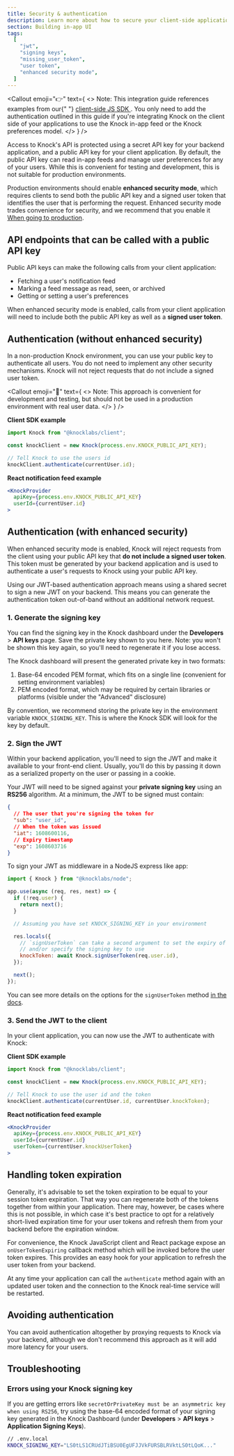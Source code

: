 ```yaml
---
title: Security & authentication
description: Learn more about how to secure your client-side applications as they integrate with Knock.
section: Building in-app UI
tags:
  [
    "jwt",
    "signing keys",
    "missing_user_token",
    "user token",
    "enhanced security mode",
  ]
---
```


<Callout
  emoji="👉"
  text={
    <>
      <span className="font-bold">Note:</span> This integration guide references
      examples from our{" "}
      <a href="https://github.com/knocklabs/javascript/tree/main/packages/client">
        client-side JS SDK
      </a>
      . You only need to add the authentication outlined in this guide if you're
      integrating Knock on the client side of your applications to use the Knock
      in-app feed or the Knock preferences model.
    </>
  }
/>

Access to Knock's API is protected using a secret API key for your backend application, and a public API key for your client application.
By default, the public API key can read in-app feeds and manage user preferences for any of your users. While this is convenient for testing and development, this is not suitable for production environments.

Production environments should enable **enhanced security mode**, which requires clients to send both the public API key and a signed user token that identifies the user that is performing the request. Enhanced security mode trades convenience for security, and we recommend that you enable it [When going to production](/getting-started/going-to-production).

## API endpoints that can be called with a public API key

Public API keys can make the following calls from your client application:

- Fetching a user's notification feed
- Marking a feed message as read, seen, or archived
- Getting or setting a user's preferences

When enhanced security mode is enabled, calls from your client application will need to include both the public API key as well as a **signed user token**.

## Authentication (without enhanced security)

In a non-production Knock environment, you can use your public key to authenticate
all users. You do not need to implement any other security mechanisms. Knock will
not reject requests that do not include a signed user token.

<Callout
  emoji="🚨"
  text={
    <>
      <span className="font-bold">Note:</span> This approach is convenient for
      development and testing, but should not be used in a production
      environment with real user data.
    </>
  }
/>

**Client SDK example**

```js
import Knock from "@knocklabs/client";

const knockClient = new Knock(process.env.KNOCK_PUBLIC_API_KEY);

// Tell Knock to use the users id
knockClient.authenticate(currentUser.id);
```

**React notification feed example**

```jsx
<KnockProvider
  apiKey={process.env.KNOCK_PUBLIC_API_KEY}
  userId={currentUser.id}
>
```

## Authentication (with enhanced security)

When enhanced security mode is enabled, Knock will reject requests from the client using your public API key that **do not include a signed user token**. This token must be generated by your backend application and is used to authenticate a user's requests to Knock using your public API key.

Using our JWT-based authentication approach means using a shared secret to sign a new JWT on your
backend. This means you can generate the authentication token out-of-band without an additional network request.

### 1. Generate the signing key

You can find the signing key in the Knock dashboard under the **Developers** > **API keys** page. Save the private
key shown to you here. Note: you won't be shown this key again, so you'll need to regenerate
it if you lose access.

The Knock dashboard will present the generated private key in two formats:

1. Base-64 encoded PEM format, which fits on a single line (convenient for setting environment variables)
2. PEM encoded format, which may be required by certain libraries or platforms (visible under the "Advanced" disclosure)

By convention, we recommend storing the private key in the environment variable `KNOCK_SIGNING_KEY`. This is where the
Knock SDK will look for the key by default.

### 2. Sign the JWT

Within your backend application, you'll need to sign the JWT and make it available to your front-end
client. Usually, you'll do this by passing it down as a serialized property on the user or passing in a cookie.

Your JWT will need to be signed against your **private signing key** using an **RS256** algorithm. At a minimum, the JWT to be signed must contain:

```json
{
  // The user that you're signing the token for
  "sub": "user_id",
  // When the token was issued
  "iat": 1608600116,
  // Expiry timestamp
  "exp": 1608603716
}
```

To sign your JWT as middleware in a NodeJS express like app:

```js
import { Knock } from "@knocklabs/node";

app.use(async (req, res, next) => {
  if (!req.user) {
    return next();
  }

  // Assuming you have set KNOCK_SIGNING_KEY in your environment

  res.locals({
    // `signUserToken` can take a second argument to set the expiry of the token
    // and/or specify the signing key to use
    knockToken: await Knock.signUserToken(req.user.id),
  });

  next();
});
```

You can see more details on the options for the `signUserToken` method [in the docs](https://github.com/knocklabs/knock-node#signing-jwts).

### 3. Send the JWT to the client

In your client application, you can now use the JWT to authenticate with Knock:

**Client SDK example**

```js
import Knock from "@knocklabs/client";

const knockClient = new Knock(process.env.KNOCK_PUBLIC_API_KEY);

// Tell Knock to use the user id and the token
knockClient.authenticate(currentUser.id, currentUser.knockToken);
```

**React notification feed example**

```jsx
<KnockProvider
  apiKey={process.env.KNOCK_PUBLIC_API_KEY}
  userId={currentUser.id}
  userToken={currentUser.knockUserToken}
>
```

## Handling token expiration

Generally, it's advisable to set the token expiration to be equal to your session token expiration. That way you can regenerate both of the tokens together from within your application. There may, however, be cases where this is not possible, in which case it's best practice to opt for a relatively short-lived expiration time for your user tokens and refresh them from your backend before the expiration window.

For convenience, the Knock JavaScript client and React package expose an `onUserTokenExpiring` callback method which will be invoked before the user token expires. This provides an easy hook for your application to refresh the user token from your backend.

At any time your application can call the `authenticate` method again with an updated user token and the connection to the Knock real-time service will be restarted.

## Avoiding authentication

You can avoid authentication altogether by proxying requests to Knock via your backend,
although we don't recommend this approach as it will add more latency for your users.

## Troubleshooting

### Errors using your Knock signing key

If you are getting errors like `secretOrPrivateKey must be an asymmetric key when using RS256`,
try using the base-64 encoded format of your signing key generated in the Knock Dashboard (under **Developers** > **API keys** > **Application Signing Keys**).

```bash
// .env.local
KNOCK_SIGNING_KEY="LS0tLS1CRUdJTiBSU0EgUFJJVkFURSBLRVktLS0tLQoK..."
```
